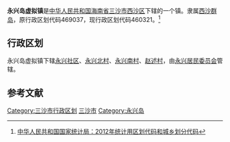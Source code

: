 {{Infobox settlement
| name = 永兴岛虚拟镇
| image_skyline = 
| imagesize = 
| image_caption = 
| image_flag = 
| image_shield = 
| pushpin_map = 
| pushpin_label_position = bottom
| subdivision_type = 国家
| subdivision_name = {{PRC}}
| subdivision_type1 = [[中华人民共和国行政区划|省]]
| subdivision_name1 = [[海南省|海南省]]
| subdivision_type2 = [[海南省行政区划|市]]
| subdivision_name2 =  [[三沙市|三沙市]]
| elevation_m = 
| elevation_ft = 
| area_total_km2 = 
| population_as_of = 
| population_total = 
| population_density_km2 = 
| timezone = [[北京时间|北京时间]]
| utc_offset = +8
| timezone_DST = 
| utc_offset_DST = 
| latd = 
| latm = 
| lats = 
| latNS = 
| longd = 
| longm = 
| longs = 
| longEW = 
| postal_code_type = 邮政编码
| postal_code = 573199
| blank_name = 电话区号
| blank_info = [[国际电话区号列表|+86]] [[中国大陆电话号码|(0)898]]
| website = 
}}
'''永兴岛虚拟镇'''是[[中华人民共和国|中华人民共和国]][[海南省|海南省]][[三沙市|三沙市]][[西沙区|西沙区]]下辖的一个镇。隶属[[西沙群岛|西沙群岛]]，原行政区划代码469037，现行政区划代码460321。<ref>[http://www.stats.gov.cn/tjbz/cxfldm/2012/46/4603.html 中华人民共和国国家统计局：2012年统计用区划代码和城乡划分代码]{{dead link|date=2018年1月 |bot=InternetArchiveBot |fix-attempted=yes }}</ref>

==行政区划==
永兴岛虚拟镇下辖[[永兴社区|永兴社区]]、[[永兴北村|永兴北村]]、[[永兴南村|永兴南村]]、[[赵述村|赵述村]]，由[[永兴居民委员会|永兴居民委员会]]管辖。

== 参考文献==
{{Reflist}}

{{三沙市行政区划}}
{{永兴岛}}

[[Category:三沙市行政区划|Category:三沙市行政区划]]
[[Category:海南乡镇|三沙市]]
[[Category:永兴岛|Category:永兴岛]]

{{海南小作品}}